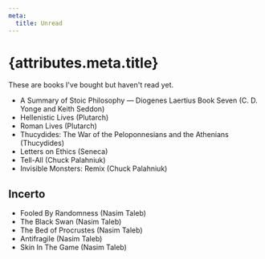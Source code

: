 ```yaml
---
meta:
  title: Unread
---
```


# {attributes.meta.title}

These are books I've bought but haven't read yet.

- A Summary of Stoic Philosophy — Diogenes Laertius Book Seven (C. D. Yonge and Keith Seddon)
- Hellenistic Lives (Plutarch)
- Roman Lives (Plutarch)
- Thucydides: The War of the Peloponnesians and the Athenians (Thucydides)
- Letters on Ethics (Seneca)
- Tell-All (Chuck Palahniuk)
- Invisible Monsters: Remix (Chuck Palahniuk)

## Incerto

- Fooled By Randomness (Nasim Taleb)
- The Black Swan (Nasim Taleb)
- The Bed of Procrustes (Nasim Taleb)
- Antifragile (Nasim Taleb)
- Skin In The Game (Nasim Taleb)
